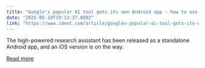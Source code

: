 ```yaml
---
title: "Google's popular AI tool gets its own Android app - how to use NotebookLM on your phone"
date: "2025-05-19T19:13:37.000Z"
link: "https://www.zdnet.com/article/googles-popular-ai-tool-gets-its-own-android-app-how-to-use-notebooklm-on-your-phone/"
---
```


The high-powered research assistant has been released as a standalone Android app, and an iOS version is on the way.

[Read more](https://www.zdnet.com/article/googles-popular-ai-tool-gets-its-own-android-app-how-to-use-notebooklm-on-your-phone/)
